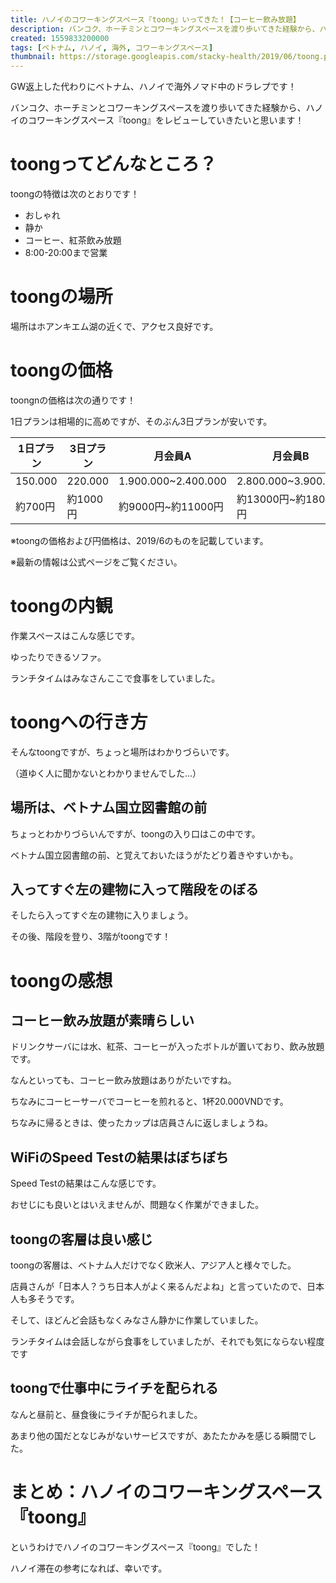 ```yaml
---
title: ハノイのコワーキングスペース『toong』いってきた！【コーヒー飲み放題】
description: バンコク、ホーチミンとコワーキングスペースを渡り歩いてきた経験から、ハノイのコワーキングスペース『toong』をレビューしていきたいと思います！
created: 1559833200000
tags: [ベトナム, ハノイ, 海外, コワーキングスペース]
thumbnail: https://storage.googleapis.com/stacky-health/2019/06/toong.png
---
```


GW返上した代わりにベトナム、ハノイで海外ノマド中のドラレプです！

バンコク、ホーチミンとコワーキングスペースを渡り歩いてきた経験から、ハノイのコワーキングスペース『toong』をレビューしていきたいと思います！

# toongってどんなところ？
toongの特徴は次のとおりです！

- おしゃれ
- 静か
- コーヒー、紅茶飲み放題
- 8:00-20:00まで営業

# toongの場所
場所はホアンキエム湖の近くで、アクセス良好です。

<amp-iframe sandbox="allow-scripts allow-same-origin" src="https://www.google.com/maps/embed/v1/place?key=AIzaSyDx8xFr8rPjU-XbY0LZiD6VVyzCHEeZpc0&q=place_id:ChIJkeIDXJSrNTERMtlZWbLUoFw" height="300px" layout="fixed-height" />

# toongの価格
toongnの価格は次の通りです！

1日プランは相場的に高めですが、そのぶん3日プランが安いです。

|1日プラン|3日プラン|月会員A|月会員B|
|-|-|-|-|
|150.000|220.000|1.900.000~2.400.000|2.800.000~3.900.000|
|約700円|約1000円|約9000円~約11000円|約13000円~約18000円|

※toongの価格および円価格は、2019/6のものを記載しています。

※最新の情報は公式ページをご覧ください。

# toongの内観
作業スペースはこんな感じです。

<amp-img alt="toongの作業スペース" src="https://storage.googleapis.com/stacky-health/2019/06/7f50c63911e39c2d59215e10ccfc8fcf-1024x768.jpg" width="1024" height="768" layout="intrinsic" />

ゆったりできるソファ。

ランチタイムはみなさんここで食事をしていました。

<amp-img alt="toongのソファ" src="https://storage.googleapis.com/stacky-health/2019/06/toong-sofa-1024x768.jpg" width="1024" height="768" layout="intrinsic" />

# toongへの行き方
そんなtoongですが、ちょっと場所はわかりづらいです。

（道ゆく人に聞かないとわかりませんでした…）

## 場所は、ベトナム国立図書館の前
ちょっとわかりづらいんですが、toongの入り口はこの中です。

<amp-img alt="toongの入り口" src="https://storage.googleapis.com/stacky-health/2019/06/df1da84aafd8cf5baa08e63381485b22-1024x768.jpg" width="1024" height="768" layout="intrinsic" />

ベトナム国立図書館の前、と覚えておいたほうがたどり着きやすいかも。

<amp-img alt="ベトナム国立図書館" src="https://storage.googleapis.com/stacky-health/2019/06/29af56686b1b2863545b2585c3a95fce-1024x768.jpg" width="1024" height="768" layout="intrinsic" />

## 入ってすぐ左の建物に入って階段をのぼる
そしたら入ってすぐ左の建物に入りましょう。

<amp-img alt="Toongの建物" src="https://storage.googleapis.com/stacky-health/2019/06/36844670b5fccac6cac5c348ad6c6cb5-768x1024.jpg" width="768" height="1024" layout="intrinsic" />

その後、階段を登り、3階がtoongです！

<amp-img alt="Toongまでの階段" src="https://storage.googleapis.com/stacky-health/2019/06/6ecbdd4038c09b44173a7d9a68f11ad8-1024x768.jpg" width="1024" height="768" layout="intrinsic" />

# toongの感想
## コーヒー飲み放題が素晴らしい
ドリンクサーバには水、紅茶、コーヒーが入ったボトルが置いており、飲み放題です。

なんといっても、コーヒー飲み放題はありがたいですね。

<amp-img alt="Toongのコーヒーサーバ" src="https://storage.googleapis.com/stacky-health/2019/06/bf77f15c36580334715b17a5a78cf6a8-1024x768.jpg" width="1024" height="768" layout="intrinsic" />

ちなみにコーヒーサーバでコーヒーを煎れると、1杯20.000VNDです。

ちなみに帰るときは、使ったカップは店員さんに返しましょうね。

## WiFiのSpeed Testの結果はぼちぼち
Speed Testの結果はこんな感じです。

<amp-img alt="ToongでのSpeedTest結果" src="https://storage.googleapis.com/stacky-health/2019/06/speed-test-1024x195.png" width="1024" height="195" layout="intrinsic" />

おせじにも良いとはいえませんが、問題なく作業ができました。

## toongの客層は良い感じ
toongの客層は、ベトナム人だけでなく欧米人、アジア人と様々でした。

店員さんが「日本人？うち日本人がよく来るんだよね」と言っていたので、日本人も多そうです。

そして、ほどんど会話もなくみなさん静かに作業していました。

ランチタイムは会話しながら食事をしていましたが、それでも気にならない程度です

## toongで仕事中にライチを配られる
なんと昼前と、昼食後にライチが配られました。

あまり他の国だとなじみがないサービスですが、あたたかみを感じる瞬間でした。

# まとめ：ハノイのコワーキングスペース『toong』
というわけでハノイのコワーキングスペース『toong』でした！

ハノイ滞在の参考になれば、幸いです。
